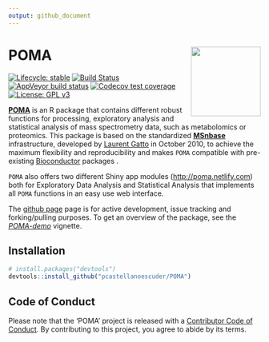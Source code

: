 ```yaml
---
output: github_document
---
```


# POMA <img src='man/figures/logo.png' align="right" height="139" />

  <!-- badges: start -->
  
  [![Lifecycle: stable](https://img.shields.io/badge/lifecycle-stable-brightgreen.svg)](https://www.tidyverse.org/lifecycle/#stable)
  [![Build Status](https://travis-ci.org/pcastellanoescuder/POMA.svg?branch=master)](https://travis-ci.org/pcastellanoescuder/POMA)
  [![AppVeyor build status](https://ci.appveyor.com/api/projects/status/github/pcastellanoescuder/POMA?branch=master&svg=true)](https://ci.appveyor.com/project/pcastellanoescuder/POMA)
  [![Codecov test coverage](https://codecov.io/gh/pcastellanoescuder/POMA/branch/master/graph/badge.svg)](https://codecov.io/gh/pcastellanoescuder/POMA?branch=master)
  [![License: GPL v3](https://img.shields.io/badge/License-GPLv3-blue.svg)](https://www.gnu.org/licenses/gpl-3.0)
  
  <!-- badges: end -->

[**POMA**](http://pcastellanoescuder.github.io/POMA/) is an R package that contains different robust functions for processing, exploratory analysis and statistical analysis of mass spectrometry data, such as metabolomics or proteomics. This package is based on the standardized [**MSnbase**](http://lgatto.github.io/MSnbase/) infrastructure, developed by [Laurent Gatto](http://lgatto.github.io/) in October 2010, to achieve the maximum flexibility and reproducibility and makes `POMA` compatible with pre-existing [Bioconductor](https://bioconductor.org) packages .

`POMA` also offers two different Shiny app modules ([http://poma.netlify.com](http://poma.netlify.com)) both for Exploratory Data Analysis and Statistical Analysis that implements all `POMA` functions in an easy use web interface.      
   
The [github page](https://github.com/pcastellanoescuder/POMA) page is for active development, issue tracking and forking/pulling purposes. To get an overview of the package, see the [*POMA-demo*](https://pcastellanoescuder.github.io/POMA/articles/POMA-demo.html) vignette.   

## Installation

```r
# install.packages("devtools")
devtools::install_github("pcastellanoescuder/POMA")
```

## Code of Conduct

Please note that the 'POMA' project is released with a [Contributor Code of Conduct](https://github.com/pcastellanoescuder/POMA/blob/master/CODE_OF_CONDUCT.md). By contributing to this project, you agree to abide by its terms.  

